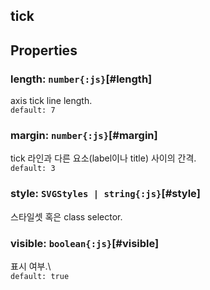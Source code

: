 ## tick

## Properties

### length: `number{:js}`[#length]
axis tick line length.  
`default: 7`  

### margin: `number{:js}`[#margin]
tick 라인과 다른 요소(label이나 title) 사이의 간격.  
`default: 3`  

### style: `SVGStyles | string{:js}`[#style]
스타일셋 혹은 class selector.  

### visible: `boolean{:js}`[#visible]
표시 여부.\  
`default: true`  
